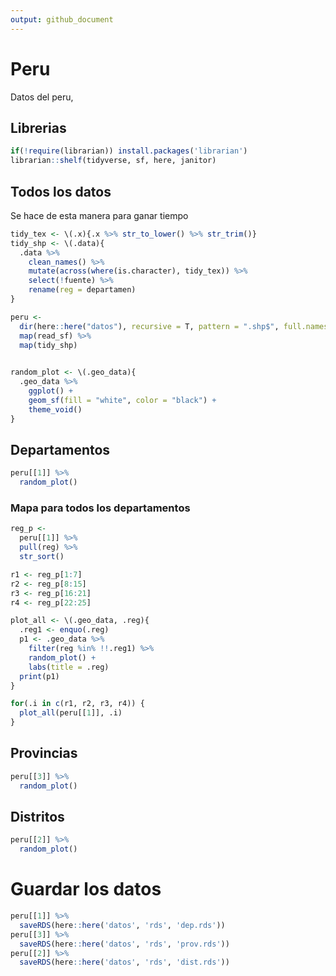 ```yaml
---
output: github_document
---
```




# Peru

Datos del peru, 


## Librerias

```r
if(!require(librarian)) install.packages('librarian')
librarian::shelf(tidyverse, sf, here, janitor)
```

## Todos los datos

Se hace de esta manera para ganar tiempo



```r
tidy_tex <- \(.x){.x %>% str_to_lower() %>% str_trim()}
tidy_shp <- \(.data){
  .data %>% 
    clean_names() %>% 
    mutate(across(where(is.character), tidy_tex)) %>% 
    select(!fuente) %>% 
    rename(reg = departamen)
}
```

```r
peru <- 
  dir(here::here("datos"), recursive = T, pattern = ".shp$", full.names = T) %>% 
  map(read_sf) %>% 
  map(tidy_shp)
  
```

```r
random_plot <- \(.geo_data){
  .geo_data %>% 
    ggplot() +
    geom_sf(fill = "white", color = "black") +
    theme_void()
}
```


## Departamentos


```r
peru[[1]] %>% 
  random_plot()
```

### Mapa para todos los departamentos

```r
reg_p <- 
  peru[[1]] %>% 
  pull(reg) %>% 
  str_sort()
```

```r
r1 <- reg_p[1:7]
r2 <- reg_p[8:15]
r3 <- reg_p[16:21]
r4 <- reg_p[22:25]

plot_all <- \(.geo_data, .reg){
  .reg1 <- enquo(.reg)
  p1 <- .geo_data %>% 
    filter(reg %in% !!.reg1) %>% 
    random_plot() +
    labs(title = .reg)
  print(p1)
}

for(.i in c(r1, r2, r3, r4)) {
  plot_all(peru[[1]], .i)
}
```


## Provincias

```r
peru[[3]] %>% 
  random_plot()
```


## Distritos

```r
peru[[2]] %>% 
  random_plot()
```

# Guardar los datos


```r
peru[[1]] %>% 
  saveRDS(here::here('datos', 'rds', 'dep.rds'))
peru[[3]] %>% 
  saveRDS(here::here('datos', 'rds', 'prov.rds'))
peru[[2]] %>% 
  saveRDS(here::here('datos', 'rds', 'dist.rds'))
```

